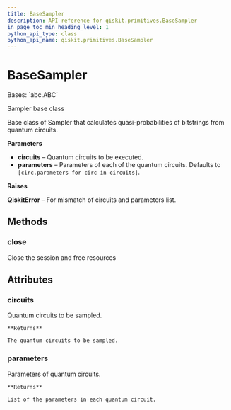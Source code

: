 ```yaml
---
title: BaseSampler
description: API reference for qiskit.primitives.BaseSampler
in_page_toc_min_heading_level: 1
python_api_type: class
python_api_name: qiskit.primitives.BaseSampler
---
```


# BaseSampler

<Class id="qiskit.primitives.BaseSampler" github="https://github.com/qiskit/qiskit/tree/stable/0.21/qiskit/primitives/base_sampler.py" signature="BaseSampler(circuits: Iterable[QuantumCircuit] | QuantumCircuit, *args, parameters: Iterable[Iterable[Parameter]] | None = None, **kwargs)">
  Bases: `abc.ABC`

  Sampler base class

  Base class of Sampler that calculates quasi-probabilities of bitstrings from quantum circuits.

  **Parameters**

  *   **circuits** – Quantum circuits to be executed.
  *   **parameters** – Parameters of each of the quantum circuits. Defaults to `[circ.parameters for circ in circuits]`.

  **Raises**

  **QiskitError** – For mismatch of circuits and parameters list.

  ## Methods

  ### close

  <Function id="qiskit.primitives.BaseSampler.close" name="close" signature="abstract BaseSampler.close()">
    Close the session and free resources
  </Function>

  ## Attributes

  ### circuits

  <Attribute id="qiskit.primitives.BaseSampler.circuits" name="circuits">
    Quantum circuits to be sampled.

    **Returns**

    The quantum circuits to be sampled.
  </Attribute>

  ### parameters

  <Attribute id="qiskit.primitives.BaseSampler.parameters" name="parameters">
    Parameters of quantum circuits.

    **Returns**

    List of the parameters in each quantum circuit.
  </Attribute>
</Class>

